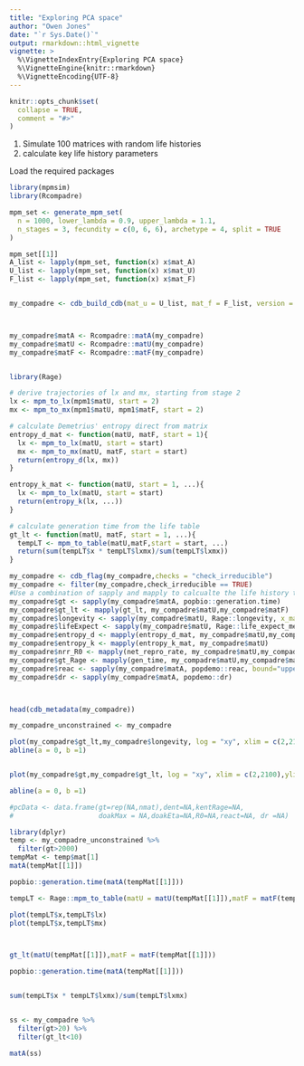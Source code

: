 ```yaml
---
title: "Exploring PCA space"
author: "Owen Jones"
date: "`r Sys.Date()`"
output: rmarkdown::html_vignette
vignette: >
  %\VignetteIndexEntry{Exploring PCA space}
  %\VignetteEngine{knitr::rmarkdown}
  %\VignetteEncoding{UTF-8}
---
```


```r
knitr::opts_chunk$set(
  collapse = TRUE,
  comment = "#>"
)

```

1. Simulate 100 matrices with random life histories
2. calculate key life history parameters

Load the required packages
```r
library(mpmsim)
library(Rcompadre)
```


```r
mpm_set <- generate_mpm_set(
  n = 1000, lower_lambda = 0.9, upper_lambda = 1.1,
  n_stages = 3, fecundity = c(0, 6, 6), archetype = 4, split = TRUE
)

mpm_set[[1]]
A_list <- lapply(mpm_set, function(x) x$mat_A)
U_list <- lapply(mpm_set, function(x) x$mat_U)
F_list <- lapply(mpm_set, function(x) x$mat_F)


my_compadre <- cdb_build_cdb(mat_u = U_list, mat_f = F_list, version = "testrun", metadata = data.frame(ID = 1:length(U_list)))



my_compadre$matA <- Rcompadre::matA(my_compadre)
my_compadre$matU <- Rcompadre::matU(my_compadre)
my_compadre$matF <- Rcompadre::matF(my_compadre)


library(Rage)

# derive trajectories of lx and mx, starting from stage 2
lx <- mpm_to_lx(mpm1$matU, start = 2)
mx <- mpm_to_mx(mpm1$matU, mpm1$matF, start = 2)

# calculate Demetrius' entropy direct from matrix
entropy_d_mat <- function(matU, matF, start = 1){
  lx <- mpm_to_lx(matU, start = start)
  mx <- mpm_to_mx(matU, matF, start = start)
  return(entropy_d(lx, mx))
}

entropy_k_mat <- function(matU, start = 1, ...){
  lx <- mpm_to_lx(matU, start = start)
  return(entropy_k(lx, ...))
}

# calculate generation time from the life table
gt_lt <- function(matU, matF, start = 1, ...){
  tempLT <- mpm_to_table(matU,matF,start = start, ...)
  return(sum(tempLT$x * tempLT$lxmx)/sum(tempLT$lxmx))
}

my_compadre <- cdb_flag(my_compadre,checks = "check_irreducible")
my_compadre <- filter(my_compadre,check_irreducible == TRUE)
#Use a combination of sapply and mapply to calcualte the life history traits for each matrix.
my_compadre$gt <- sapply(my_compadre$matA, popbio::generation.time)
my_compadre$gt_lt <- mapply(gt_lt, my_compadre$matU,my_compadre$matF)
my_compadre$longevity <- sapply(my_compadre$matU, Rage::longevity, x_max = 1000, lx_crit = 0.01)
my_compadre$lifeExpect <- sapply(my_compadre$matU, Rage::life_expect_mean)
my_compadre$entropy_d <- mapply(entropy_d_mat, my_compadre$matU,my_compadre$matF)
my_compadre$entropy_k <- mapply(entropy_k_mat, my_compadre$matU)
my_compadre$nrr_R0 <- mapply(net_repro_rate, my_compadre$matU,my_compadre$matF)
my_compadre$gt_Rage <- mapply(gen_time, my_compadre$matU,my_compadre$matF)
my_compadre$reac <- sapply(my_compadre$matA, popdemo::reac, bound="upper")
my_compadre$dr <- sapply(my_compadre$matA, popdemo::dr)



head(cdb_metadata(my_compadre))

my_compadre_unconstrained <- my_compadre

plot(my_compadre$gt_lt,my_compadre$longevity, log = "xy", xlim = c(2,2100),ylim = c(2,1100))
abline(a = 0, b =1)


plot(my_compadre$gt,my_compadre$gt_lt, log = "xy", xlim = c(2,2100),ylim = c(2,1100))

abline(a = 0, b =1)

#pcData <- data.frame(gt=rep(NA,nmat),dent=NA,kentRage=NA,
#                     doakMax = NA,doakEta=NA,R0=NA,react=NA, dr =NA)

library(dplyr)
temp <- my_compadre_unconstrained %>% 
  filter(gt>2000)
tempMat <- temp$mat[1]
matA(tempMat[[1]])

popbio::generation.time(matA(tempMat[[1]]))

tempLT <- Rage::mpm_to_table(matU = matU(tempMat[[1]]),matF = matF(tempMat[[1]]))

plot(tempLT$x,tempLT$lx)
plot(tempLT$x,tempLT$mx)



gt_lt(matU(tempMat[[1]]),matF = matF(tempMat[[1]]))

popbio::generation.time(matA(tempMat[[1]]))


sum(tempLT$x * tempLT$lxmx)/sum(tempLT$lxmx)


ss <- my_compadre %>% 
  filter(gt>20) %>% 
  filter(gt_lt<10)

matA(ss)



```

